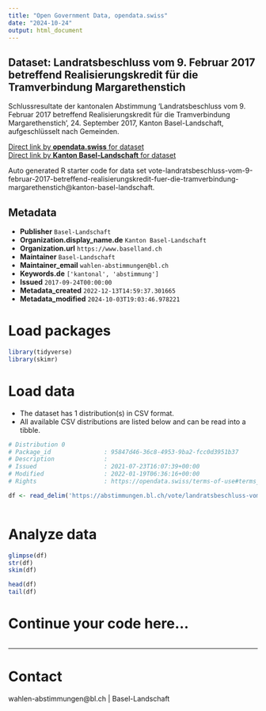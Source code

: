 ```yaml
---
title: "Open Government Data, opendata.swiss"
date: "2024-10-24"
output: html_document
---
```


## Dataset: Landratsbeschluss vom 9. Februar 2017 betreffend Realisierungskredit für die Tramverbindung Margarethenstich

Schlussresultate der kantonalen Abstimmung 'Landratsbeschluss vom 9. Februar 2017 betreffend Realisierungskredit für die Tramverbindung Margarethenstich', 24. September 2017, Kanton Basel-Landschaft, aufgeschlüsselt nach Gemeinden.

[Direct link by **opendata.swiss** for dataset](https://opendata.swiss/de/dataset/landratsbeschluss-vom-9-februar-2017-betreffend-realisierungskredit-fur-die-tramverbindung-marg)<br>
[Direct link by **Kanton Basel-Landschaft** for dataset](https://abstimmungen.bl.ch/vote/landratsbeschluss-vom-9-februar-2017-betreffend-realisierungskredit-fuer-die-tramverbindung-margarethenstich/data)

Auto generated R starter code for data set vote-landratsbeschluss-vom-9-februar-2017-betreffend-realisierungskredit-fuer-die-tramverbindung-margarethenstich@kanton-basel-landschaft.

## Metadata

- **Publisher** `Basel-Landschaft`
- **Organization.display_name.de** `Kanton Basel-Landschaft`
- **Organization.url** `https://www.baselland.ch`
- **Maintainer** `Basel-Landschaft`
- **Maintainer_email** `wahlen-abstimmungen@bl.ch`
- **Keywords.de** `['kantonal', 'abstimmung']`
- **Issued** `2017-09-24T00:00:00`
- **Metadata_created** `2022-12-13T14:59:37.301665`
- **Metadata_modified** `2024-10-03T19:03:46.978221`


# Load packages

```r

library(tidyverse)
library(skimr)

```

# Load data

-   The dataset has 1 distribution(s) in CSV format.
-   All available CSV distributions are listed below and can be read into a tibble.

```r

# Distribution 0
# Package_id               : 95847d46-36c8-4953-9ba2-fcc0d3951b37
# Description              : 
# Issued                   : 2021-07-23T16:07:39+00:00
# Modified                 : 2022-01-19T06:36:16+00:00
# Rights                   : https://opendata.swiss/terms-of-use#terms_by

df <- read_delim('https://abstimmungen.bl.ch/vote/landratsbeschluss-vom-9-februar-2017-betreffend-realisierungskredit-fuer-die-tramverbindung-margarethenstich/data-csv')



```

# Analyze data

```r

glimpse(df)
str(df)
skim(df)

head(df)
tail(df)

```

# Continue your code here...

```r

```

------------------------------------------------------------------------

# Contact

wahlen-abstimmungen@bl.ch | Basel-Landschaft
